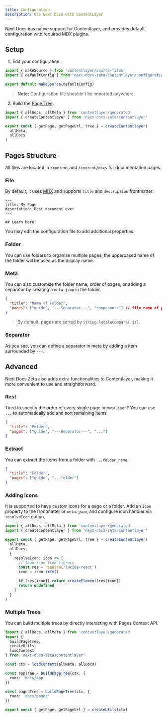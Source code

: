 ```yaml
---
title: Configuration
description: Use Next Docs with ContentLayer
---
```


Next Docs has native support for Contentlayer, and provides default
configuration with required MDX plugins.

## Setup

1. Edit your configuration.

```ts title="contentlayer.config.ts"
import { makeSource } from 'contentlayer/source-files'
import { defaultConfig } from 'next-docs-zeta/contentlayer/configuration'

export default makeSource(defaultConfig)
```

> **Note:** Configuration file shouldn't be imported anywhere.

2. Build the [Page Tree](/docs/headless/page-tree).

```ts
import { allDocs, allMeta } from 'contentlayer/generated'
import { createContentlayer } from 'next-docs-zeta/contentlayer'

export const { getPage, getPageUrl, tree } = createContentlayer(
  allMeta,
  allDocs
)
```

## Pages Structure

All files are located in `/content` and `/content/docs` for documentation pages.

### File

By default, it uses [MDX](https://mdxjs.com) and supports `title` and
`description` frontmatter:

```mdx
---
title: My Page
description: Best document ever
---

## Learn More
```

You may edit the configuration file to add additional properties.

### Folder

You can use folders to organize multiple pages, the uppercased name of the
folder will be used as the display name.

### Meta

You can also customize the folder name, order of pages, or adding a separator by
creating a `meta.json` in the folder.

```json
{
  "title": "Name of Folder",
  "pages": ["guide", "---Separator---", "components"] // file name of pages
}
```

> By default, pages are sorted by `String.localeCompare{:js}`.

### Separator

As you see, you can define a separator in meta by adding a item surrounded by
`---`.

## Advanced

Next Docs Zeta also adds extra functionalities to Contentlayer, making it more
convenient to use and straightforward.

### Rest

Tired to specify the order of every single page in `meta.json`? You can use
`...` to automatically add and sort remaining items.

```json
{
  "title": "Folder",
  "pages": ["guide", "---Separator---", "..."]
}
```

### Extract

You can extract the items from a folder with `...folder_name`.

```json
{
  "title": "Folder",
  "pages": ["guide", "...folder"]
}
```

### Adding Icons

It is supported to have custom icons for a page or a folder. Add an `icon`
property to the frontmatter or `meta.json`, and configure icon handler via
`resolveIcon` option.

```ts
import { allDocs, allMeta } from 'contentlayer/generated'
import { createContentlayer } from 'next-docs-zeta/contentlayer'

export const { getPage, getPageUrl, tree } = createContentlayer(
  allMeta,
  allDocs,
  {
    resolveIcon: icon => {
      // load icon from library
      const res = require('lucide-react')
      icon = icon.trim()

      if (res[icon]) return createElement(res[icon])
      return undefined
    }
  }
)
```

### Multiple Trees

You can build multiple trees by directly interacting with Pages Context API.

```ts
import { allDocs, allMeta } from 'contentlayer/generated'
import {
  buildPageTree,
  createUtils,
  loadContext
} from 'next-docs-zeta/contentlayer'

const ctx = loadContext(allMeta, allDocs)

const appTree = buildPageTree(ctx, {
  root: 'docs/app'
})

const pagesTree = buildPageTree(ctx, {
  root: 'docs/pages'
})

export const { getPage, getPageUrl } = createUtils(ctx)
```
